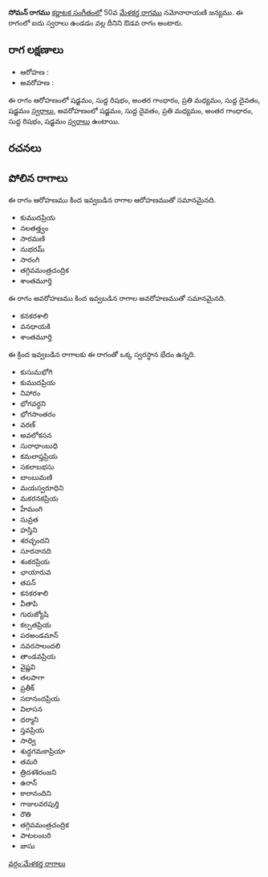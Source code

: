 {{Infobox ragam
	| name          	= సోమన్
	| synonym	    	= 
	| mela          	= 
	| chakra        	= 
	| janaka        	= 
	| type          	= ఔడవ
	| arohanam      	= {{svaraC|S|R1|G3|M2|D1|S'}} 
	| avarohanam    	= {{svaraC|S'|D1|M2|G3|R1|S}}
	| jeeva         	=
	| chhaya        	=
	| nyasa         	=
	| vishesha      	= 
	| equivalent  		= 
}}
{{కర్ణాటక సంగీత రాగాలు}}
'''సోమన్ రాగము''' [[కర్ణాటక సంగీతం]]లో 50వ [[మేళకర్త రాగము]] నమోనారాయణి జన్యము.  ఈ రాగంలో ఐదు స్వరాలు ఉండడం వల్ల దీనిని ఔడవ రాగం అంటారు.


==రాగ లక్షణాలు==


* ఆరోహణ : {{svaraC|S|R1|G3|M2|D1|S'}} 
* అవరోహణ : {{svaraC|S'|D1|M2|G3|R1|S}}

ఈ రాగం ఆరోహణంలో షడ్జమం, సుద్ద రిషభం, అంతర గాంధారం, ప్రతి మధ్యమం, సుద్ద దైవతం, షడ్జమం [[స్వరాలు]], అవరోహణంలో షడ్జమం, సుద్ద దైవతం, ప్రతి మధ్యమం, అంతర గాంధారం, సుద్ద రిషభం, షడ్జమం [[స్వరాలు]] ఉంటాయి.

==రచనలు==



==పోలిన రాగాలు==
ఈ రాగం ఆరోహణము కింద ఇవ్వబడిన రాగాల ఆరోహణముతో సమానమైనది.
* కుముదప్రియ
* నలతత్త్వం
* సారమణి
* నుభరమ్
* సారంగి
* తగ్గివమంత్రచంద్రిక
* శాంతమూర్తి

ఈ రాగం అవరోహణము కింద ఇవ్వబడిన రాగాల అవరోహణముతో సమానమైనది.
* కనకరశాలి
* వనధాయకి
* శాంతమూర్తి

ఈ క్రింద ఇవ్వబడిన రాగాలకు ఈ రాగంతో ఒక్క స్వరస్థాన భేదం ఉన్నది.
* కుసుమభోగి
* కుముదప్రియ
* నిహారం
* భోగవర్ధని
* భోగసాంతరం
* వరణ్
* అవలోకసన
* సురాధాంబుధి
* కమలాప్తప్రియ
* సకలాబభసు
* బాంబుమణి
* మయస్వరూధిని
* మకరనకప్రియ
* హేమంగి
* సువ్రత
* హస్తిని
* శరచ్ఛందని
* సూరనానది
* శంకరప్రియ
* ఛాయారువ
* తపన్
* కనకరశాలి
* వీతాపి
* గురుజ్యోషి
* కల్పతప్రియ
* పరఅండమాన్
* నవరసాలందలి
* తాండవప్రియ
* వైష్ణవి
* తలపాగా
* ప్రతీక్
* సదానందప్రియ
* విలాసన
* ధర్మాని
* స్తవప్రియ
* సాధ్వి
* శుద్ధగమకాప్రియా
* తమరి
* త్రిదశశిరంజని
* ఉరాన్
* కారానందిని
* గాజులవరపుర్తి
* రౌతి
* తగ్గివమంత్రచంద్రిక
* పాటలంబరి
* జాసు



[[వర్గం:మేళకర్త రాగాలు]]